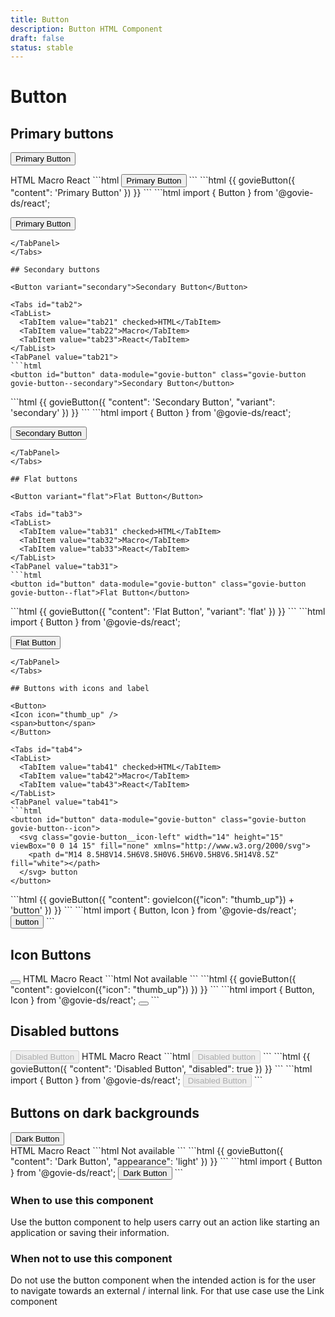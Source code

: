 ```yaml
---
title: Button
description: Button HTML Component
draft: false
status: stable
---
```


# Button

<ComponentStatusBlock componentId="button" />

## Primary buttons

<Button>Primary Button</Button>

<Tabs id="tab1">
  <TabList>
    <TabItem value="tab11" checked>HTML</TabItem>
    <TabItem value="tab12">Macro</TabItem>
    <TabItem value="tab13">React</TabItem>
  </TabList>
  <TabPanel value="tab11">
  ```html
  <button id="button" data-module="govie-button" class="govie-button">Primary Button</button>
  ```
  </TabPanel>
  <TabPanel value="tab12">
  ```html
  {{ govieButton({
    "content": 'Primary Button'
  }) }}
  ```
  </TabPanel>
  <TabPanel value="tab13">
  ```html
  import { Button } from '@govie-ds/react';

  <Button>Primary Button</Button>
  ```
  </TabPanel>
</Tabs>

## Secondary buttons

<Button variant="secondary">Secondary Button</Button>

<Tabs id="tab2">
  <TabList>
    <TabItem value="tab21" checked>HTML</TabItem>
    <TabItem value="tab22">Macro</TabItem>
    <TabItem value="tab23">React</TabItem>
  </TabList>
  <TabPanel value="tab21">
  ```html
  <button id="button" data-module="govie-button" class="govie-button govie-button--secondary">Secondary Button</button>
  ```
  </TabPanel>
  <TabPanel value="tab22">
  ```html
  {{ govieButton({
    "content": 'Secondary Button',
    "variant": 'secondary'
  }) }}
  ```
  </TabPanel>
  <TabPanel value="tab23">
  ```html
  import { Button } from '@govie-ds/react';
  
  <Button variant="secondary">Secondary Button</Button>
  ```
  </TabPanel>
</Tabs>

## Flat buttons

<Button variant="flat">Flat Button</Button>

<Tabs id="tab3">
  <TabList>
    <TabItem value="tab31" checked>HTML</TabItem>
    <TabItem value="tab32">Macro</TabItem>
    <TabItem value="tab33">React</TabItem>
  </TabList>
  <TabPanel value="tab31">
  ```html
  <button id="button" data-module="govie-button" class="govie-button govie-button--flat">Flat Button</button>
  ```
  </TabPanel>
  <TabPanel value="tab32">
  ```html
  {{ govieButton({
    "content": 'Flat Button',
    "variant": 'flat'
  }) }}
  ```
  </TabPanel>
  <TabPanel value="tab33">
  ```html
  import { Button } from '@govie-ds/react';
  
  <Button variant="flat">Flat Button</Button>
  ```
  </TabPanel>
</Tabs>

## Buttons with icons and label

<Button>
  <Icon icon="thumb_up" />
  <span>button</span>
</Button>

<Tabs id="tab4">
  <TabList>
    <TabItem value="tab41" checked>HTML</TabItem>
    <TabItem value="tab42">Macro</TabItem>
    <TabItem value="tab43">React</TabItem>
  </TabList>
  <TabPanel value="tab41">
  ```html
  <button id="button" data-module="govie-button" class="govie-button  govie-button--icon">
    <svg class="govie-button__icon-left" width="14" height="15" viewBox="0 0 14 15" fill="none" xmlns="http://www.w3.org/2000/svg">
      <path d="M14 8.5H8V14.5H6V8.5H0V6.5H6V0.5H8V6.5H14V8.5Z" fill="white"></path>
    </svg> button
  </button>
  ```
  </TabPanel>
  <TabPanel value="tab42">
  ```html
  {{ govieButton({
    "content": govieIcon({"icon": "thumb_up"}) + 'button'
  }) }}
  ```
  </TabPanel>
  <TabPanel value="tab43">
  ```html
  import { Button, Icon } from '@govie-ds/react';
  
  <Button>
    <Icon icon="thumb_up" />
    button
  </Button>
  ```
  </TabPanel>
</Tabs>

## Icon Buttons

<Button>
  <Icon icon="thumb_up" />
</Button>

<Tabs id="tab5">
  <TabList>
    <TabItem value="tab51" checked>HTML</TabItem>
    <TabItem value="tab52">Macro</TabItem>
    <TabItem value="tab53">React</TabItem>
  </TabList>
  <TabPanel value="tab51">
  ```html
  Not available
  ```
  </TabPanel>
  <TabPanel value="tab52">
  ```html
  {{ govieButton({
    "content": govieIcon({"icon": "thumb_up"})
  }) }}
  ```
  </TabPanel>
  <TabPanel value="tab53">
  ```html
  import { Button, Icon } from '@govie-ds/react';
  
  <Button>
    <Icon icon="thumb_up" />
  </Button>
  ```
  </TabPanel>
</Tabs>

## Disabled buttons

<Button disabled={true}>
  <span>Disabled Button</span>
</Button>

<Tabs id="tab6">
  <TabList>
    <TabItem value="tab61" checked>HTML</TabItem>
    <TabItem value="tab62">Macro</TabItem>
    <TabItem value="tab63">React</TabItem>
  </TabList>
  <TabPanel value="tab61">
  ```html
  <button id="button" data-module="govie-button" disabled="true" aria-disabled="true" class="govie-button govie-button--disabled">Disabled button</button>
  ```
  </TabPanel>
  <TabPanel value="tab62">
  ```html
  {{ govieButton({
    "content": 'Disabled Button',
    "disabled": true
  }) }}
  ```
  </TabPanel>
  <TabPanel value="tab63">
  ```html
  import { Button } from '@govie-ds/react';
  
  <Button disabled={true}>
    Disabled Button
  </Button>
  ```
  </TabPanel>
</Tabs>

## Buttons on dark backgrounds

<div style={{marginBottom: "32px"}} className="gi-bg-black gi-p-4">
  <Button appearance="light">
    <span>Dark Button</span>
  </Button>
</div>

<Tabs id="tab7">
  <TabList>
    <TabItem value="tab71" checked>HTML</TabItem>
    <TabItem value="tab72">Macro</TabItem>
    <TabItem value="tab73">React</TabItem>
  </TabList>
  <TabPanel value="tab71">
  ```html
  Not available
  ```
  </TabPanel>
  <TabPanel value="tab72">
  ```html
  {{ govieButton({
    "content": 'Dark Button',
    "appearance": 'light'
  }) }}
  ```
  </TabPanel>
  <TabPanel value="tab73">
  ```html
  import { Button } from '@govie-ds/react';
  
  <Button appearance="light">
    Dark Button
  </Button>
  ```
  </TabPanel>
</Tabs>

### When to use this component

Use the button component to help users carry out an action like starting an application or saving their information.

### When not to use this component

Do not use the button component when the intended action is for the user to navigate towards an external / internal link. For that use case use the Link component
